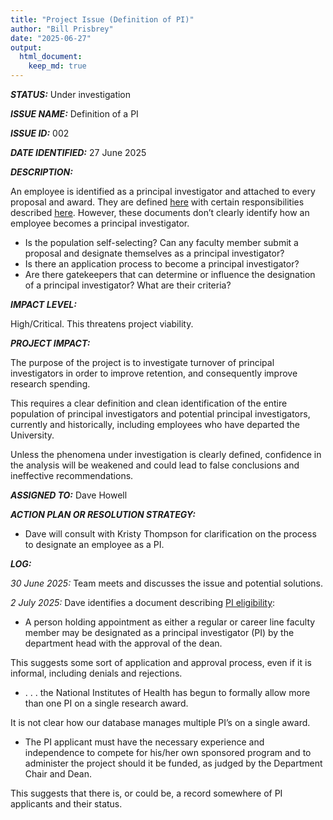 ```yaml
---
title: "Project Issue (Definition of PI)"
author: "Bill Prisbrey"
date: "2025-06-27"
output:
  html_document:
    keep_md: true
---
```


***STATUS:***  Under investigation

***ISSUE NAME:***  Definition of a PI    

***ISSUE ID:*** 002

***DATE IDENTIFIED:***  27 June 2025    

***DESCRIPTION:***  

  An employee is identified as a principal investigator and attached to every proposal and award. They are defined [here](https://regulations.utah.edu/research/rules_7/r7-200b.php#a.II) with certain responsibilities described [here](https://osp.utah.edu/policies/handbook/roles-responsibilities/principal-investigator.php).  However, these documents don't clearly identify how an employee becomes a principal investigator.   
  
  * Is the population self-selecting?  Can any faculty member submit a proposal and designate themselves as a principal investigator?   
  * Is there an application process to become a principal investigator?   
  * Are there gatekeepers that can determine or influence the designation of a principal investigator?   What are their criteria?
  
***IMPACT LEVEL:***   

  High/Critical.  This threatens project viability.    

***PROJECT IMPACT:***   

  The purpose of the project is to investigate turnover of principal investigators in order to improve retention, and consequently improve research spending.   
  
  This requires a clear definition and clean identification of the entire population of principal investigators and potential principal investigators, currently and historically, including employees who have departed the University.
  
  Unless the phenomena under investigation is clearly defined, confidence in the analysis will be weakened and could lead to false conclusions and ineffective recommendations.    

***ASSIGNED TO:*** Dave Howell   

***ACTION PLAN OR RESOLUTION STRATEGY:***     

  - Dave will consult with Kristy Thompson for clarification on the process to designate an employee as a PI.      

***LOG:***    

*30 June 2025:*  Team meets and discusses the issue and potential solutions.  

*2 July 2025:*  Dave identifies a document describing [PI eligibility](https://osp.utah.edu/grant-life-cycle/develop-proposal/understand-pi-eligibility.php):   

  * A person holding appointment as either a regular or career line faculty member may be designated as a principal investigator (PI) by the department head with the approval of the dean.   
  
This suggests some sort of application and approval process, even if it is informal, including denials and rejections.   

  * . . . the National Institutes of Health has begun to formally allow more than one PI on a single research award.    
  
It is not clear how our database manages multiple PI's on a single award.   

  * The PI applicant must have the necessary experience and independence to compete for his/her own sponsored program and to administer the project should it be funded, as judged by the Department Chair and Dean.    
  
This suggests that there is, or could be, a record somewhere of PI applicants and their status.   




  
  
  



